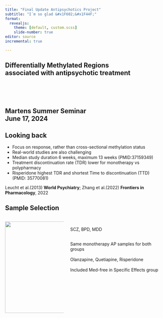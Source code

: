 ```yaml
---
title: "Final Update Antipsychotics Project"
subtitle: "I´m so glad &#x1F602;&#x1F44F;"
format: 
  revealjs:
    theme: [default, custom.scss]
    slide-number: true
editor: source
incremental: true

---
```

## Differentially Methylated Regions <br> associated with antipsychotic treatment <br> <br> <br> <br> <br> Martens Summer Seminar <br> June 17, 2024 {background-color="black" background-image="img/summerFlowers.jpg" background-size="cover" background-opacity="0.7"}



## Looking back <br>

-   Focus on response, rather than cross-sectional methylation status
-   Real-world studies are also challenging
-   Median study duration 6 weeks, maximum 13 weeks (PMID:37159349)
-   Treatment discontinuation rate (TDR) lower for monotherapy vs polypharmacy
-   Risperidone highest TDR and shortest Time to discontinuation (TTD) (PMID: 35770081)

::: footer
Leucht et al.(2013) **World Psychiatry**; Zhang et al.(2022) **Frontiers in Pharmacology**, 2022
:::

## Sample Selection {.smaller}

:::: columns

::: {.column width="40%"}

![](img/Sample_Selection.500.png){.absolute top=90 width=300px}

:::

::: {.column width="60%"}
<br>
<p>[SCZ, BPD, MDD]{.highlight}</p>

<br> Same monotherapy AP samples for both groups <br><br> Olanzapine, Quetiapine, Risperidone <br><br> Included Med-free in Specific Effects group    

:::

::::

## 


